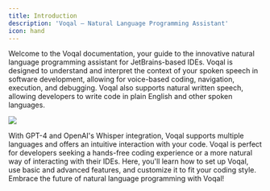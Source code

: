 ```yaml
---
title: Introduction
description: 'Voqal — Natural Language Programming Assistant'
icon: hand
---
```


Welcome to the Voqal documentation, your guide to the innovative natural language programming assistant for JetBrains-based IDEs.
Voqal is designed to understand and interpret the context of your spoken speech in software development, allowing for voice-based coding, navigation, execution, and debugging.
Voqal also supports natural written speech, allowing developers to write code in plain English and other spoken languages.

<img src="/images/fully_configurable.svg" />

With GPT-4 and OpenAI's Whisper integration, Voqal supports multiple languages and offers an intuitive interaction with your code.
Voqal is perfect for developers seeking a hands-free coding experience or a more natural way of interacting with their IDEs.
Here, you'll learn how to set up Voqal, use basic and advanced features, and customize it to fit your coding style.
Embrace the future of natural language programming with Voqal!
